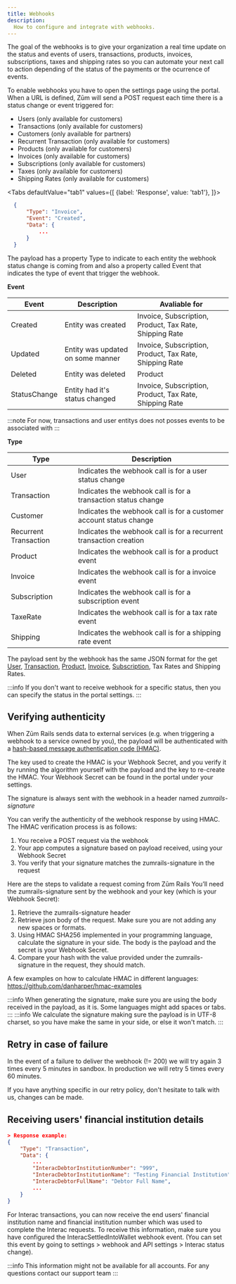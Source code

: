 ```yaml
---
title: Webhooks
description:
  How to configure and integrate with webhooks.
---
```


The goal of the webhooks is to give your organization a real time update on the status and events of users, transactions, products, invoices, subscriptions, taxes and shipping rates so you can automate your next call to action depending of the status of the payments or the ocurrence of events.

To enable webhooks you have to open the settings page using the portal. When a URL is defined, Zūm will send a POST request each time there is a status change or event triggered for:

- Users (only available for customers)
- Transactions (only available for customers)
- Customers (only available for partners)
- Recurrent Transaction (only available for customers)
- Products (only available for customers)
- Invoices (only available for customers)
- Subscriptions (only available for customers)
- Taxes (only available for customers)
- Shipping Rates (only available for customers)

<Tabs
  defaultValue="tab1"
  values={[
    {label: 'Response', value: 'tab1'},
  ]}>
  <TabItem value="tab1">

  ```json
    {
        "Type": "Invoice",
        "Event": "Created",
        "Data": {
            ...
        }
    }
  ```

  </TabItem>
</Tabs>

The payload has a property Type to indicate to each entity the webhook status change is coming from and also a property called Event that indicates the type of event that trigger the webhook.

**Event**

Event | Description | Avaliable for
--------- | ------- | ---------
Created | Entity was created | Invoice, Subscription, Product, Tax Rate, Shipping Rate
Updated | Entity was updated on some manner | Invoice, Subscription, Product, Tax Rate, Shipping Rate
Deleted | Entity was deleted | Product
StatusChange |  Entity had it's status changed | Invoice, Subscription, Product, Tax Rate, Shipping Rate

:::note
For now, transactions and user entitys does not posses events to be associated with
:::

**Type**

Type | Description
--------- | -------
User | Indicates the webhook call is for a user status change
Transaction | Indicates the webhook call is for a transaction status change
Customer | Indicates the webhook call is for a customer account status change
Recurrent Transaction |  Indicates the webhook call is for a recurrent transaction creation
Product |  Indicates the webhook call is for a product event
Invoice |  Indicates the webhook call is for a invoice event
Subscription |  Indicates the webhook call is for a subscription event
TaxeRate |  Indicates the webhook call is for a tax rate event
Shipping |  Indicates the webhook call is for a shipping rate event


The payload sent by the webhook has the same JSON format for the get [User](./users/#get-a-specific-user),
[Transaction](./transactions/#get-a-specific-transaction), [Product](./products/#get-a-specific-product),
[Invoice](./invoices/#get-a-specific-invoice), [Subscription](./subscriptions/#get-a-specific-subscription),
Tax Rates and Shipping Rates.

:::info
If you don't want to receive webhook for a specific status, then you can specify the status in the portal settings.
:::

## Verifying authenticity

When Zūm Rails sends data to external services (e.g. when triggering a webhook to a service owned by you), the payload will be authenticated with a [hash-based message authentication code (HMAC)](https://en.wikipedia.org/wiki/HMAC).

The key used to create the HMAC is your Webhook Secret, and you verify it by running the algorithm yourself with the payload and the key to re-create the HMAC. Your Webhook Secret can be found in the portal under your settings.

The signature is always sent with the webhook in a header named *zumrails-signature*

You can verify the authenticity of the webhook response by using HMAC. The HMAC verification process is as follows:

1. You receive a POST request via the webhook
2. Your app computes a signature based on payload received, using your Webhook Secret
3. You verify that your signature matches the zumrails-signature in the request

Here are the steps to validate a request coming from Zūm Rails You’ll need the zumrails-signature sent by the webhook and your key (which is your Webhook Secret):

1. Retrieve the zumrails-signature header
2. Retrieve json body of the request. Make sure you are not adding any new spaces or formats.
3. Using HMAC SHA256 implemented in your programming language, calculate the signature in your side. The body is the payload and the secret is your Webhook Secret.
4. Compare your hash with the value provided under the zumrails-signature in the request, they should match.

A few examples on how to calculate HMAC in different languages: https://github.com/danharper/hmac-examples

:::info
When generating the signature, make sure you are using the body received in the payload, as it is. Some languages might add spaces or tabs.
:::
:::info
We calculate the signature making sure the payload is in UTF-8 charset, so you have make the same in your side, or else it won't match.
:::

## Retry in case of failure

In the event of a failure to deliver the webhook (!= 200) we will try again 3 times every 5 minutes in sandbox. In production we will retry 5 times every 60 minutes.

If you have anything specific in our retry policy, don't hesitate to talk with us, changes can be made.

## Receiving users' financial institution details

```json
> Response example:
{
    "Type": "Transaction",
    "Data": {
        ...
        "InteracDebtorInstitutionNumber": "999",
        "InteracDebtorInstitutionName": "Testing Financial Institution",
        "InteracDebtorFullName": "Debtor Full Name",
        ...
    }
}
```

For Interac transactions, you can now receive the end users' financial institution name and financial institution number which was used to complete the Interac requests. To receive this information, make sure you have configured the InteracSettledIntoWallet webhook event. (You can set this event by going to settings > webhook and API settings > Interac status change).

:::info
This information might not be available for all accounts. For any questions contact our support team
:::

